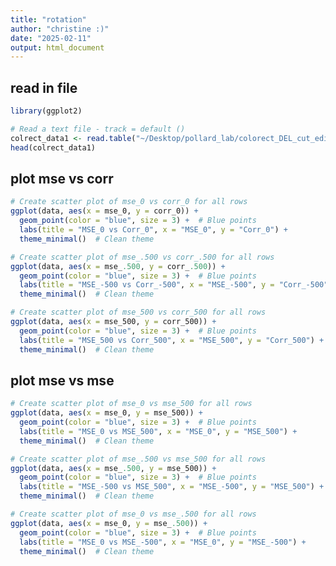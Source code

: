 ```yaml
---
title: "rotation"
author: "christine :)"
date: "2025-02-11"
output: html_document
---
```


## read in file
```r
library(ggplot2)

# Read a text file - track = default ()
colrect_data1 <- read.table("~/Desktop/pollard_lab/colorect_DEL_cut_edit_scores.txt", header = TRUE)
head(colrect_data1)
```

## plot mse vs corr
```r
# Create scatter plot of mse_0 vs corr_0 for all rows
ggplot(data, aes(x = mse_0, y = corr_0)) +
  geom_point(color = "blue", size = 3) +  # Blue points
  labs(title = "MSE_0 vs Corr_0", x = "MSE_0", y = "Corr_0") +
  theme_minimal()  # Clean theme

# Create scatter plot of mse_.500 vs corr_.500 for all rows
ggplot(data, aes(x = mse_.500, y = corr_.500)) +
  geom_point(color = "blue", size = 3) +  # Blue points
  labs(title = "MSE_-500 vs Corr_-500", x = "MSE_-500", y = "Corr_-500") +
  theme_minimal()  # Clean theme

# Create scatter plot of mse_500 vs corr_500 for all rows
ggplot(data, aes(x = mse_500, y = corr_500)) +
  geom_point(color = "blue", size = 3) +  # Blue points
  labs(title = "MSE_500 vs Corr_500", x = "MSE_500", y = "Corr_500") +
  theme_minimal()  # Clean theme

```


## plot mse vs mse
```r
# Create scatter plot of mse_0 vs mse_500 for all rows
ggplot(data, aes(x = mse_0, y = mse_500)) +
  geom_point(color = "blue", size = 3) +  # Blue points
  labs(title = "MSE_0 vs MSE_500", x = "MSE_0", y = "MSE_500") +
  theme_minimal()  # Clean theme

# Create scatter plot of mse_.500 vs mse_500 for all rows
ggplot(data, aes(x = mse_.500, y = mse_500)) +
  geom_point(color = "blue", size = 3) +  # Blue points
  labs(title = "MSE_-500 vs MSE_500", x = "MSE_-500", y = "MSE_500") +
  theme_minimal()  # Clean theme

# Create scatter plot of mse_0 vs mse_.500 for all rows
ggplot(data, aes(x = mse_0, y = mse_.500)) +
  geom_point(color = "blue", size = 3) +  # Blue points
  labs(title = "MSE_0 vs MSE_-500", x = "MSE_0", y = "MSE_-500") +
  theme_minimal()  # Clean theme

```
